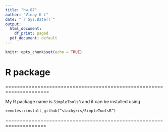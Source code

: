 ```yaml
---
title: "hw_07"
author: "Vinay K L"
date: "`r Sys.Date()`"
output:
  html_document:
    df_print: paged
  pdf_document: default
---
```


```r
knitr::opts_chunk$set(echo = TRUE)
```

# R package

=====================================================================

My R package name is ``SimpleToolsR`` and it can be installed using

``remotes::install_github(“stachyris/SimpleToolsR”)`` 

====================================================================
